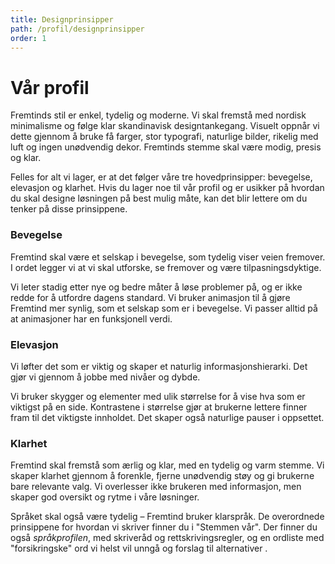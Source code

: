 ```yaml
---
title: Designprinsipper
path: /profil/designprinsipper
order: 1
---
```


# Vår profil

Fremtinds stil er enkel, tydelig og moderne. Vi skal fremstå med nordisk minimalisme og følge klar skandinavisk designtankegang. Visuelt oppnår vi dette gjennom å bruke få farger, stor typografi, naturlige bilder, rikelig med luft og ingen unødvendig dekor. Fremtinds stemme skal være modig, presis og klar.

Felles for alt vi lager, er at det følger våre tre hovedprinsipper: bevegelse, elevasjon og klarhet. Hvis du lager noe til vår profil og er usikker på hvordan du skal designe løsningen på best mulig måte, kan det blir lettere om du tenker på disse prinsippene.

### Bevegelse
Fremtind skal være et selskap i bevegelse, som tydelig viser veien fremover. I ordet legger vi at vi skal utforske, se fremover og være tilpasningsdyktige.

Vi leter stadig etter nye og bedre måter å løse problemer på, og er ikke redde for å utfordre dagens standard. Vi bruker animasjon til å gjøre Fremtind mer synlig, som et selskap som er i bevegelse. Vi passer alltid på at animasjoner har en funksjonell verdi.

### Elevasjon
Vi løfter det som er viktig og skaper et naturlig informasjonshierarki. Det gjør vi gjennom å jobbe med nivåer og dybde.

Vi bruker skygger og elementer med ulik størrelse for å vise hva som er viktigst på en side. Kontrastene i størrelse gjør at brukerne lettere finner fram til det viktigste innholdet. Det skaper også naturlige pauser i oppsettet.

### Klarhet

Fremtind skal fremstå som ærlig og klar, med en tydelig og varm stemme. Vi skaper klarhet gjennom å forenkle, fjerne unødvendig støy og gi brukerne bare relevante valg. Vi overlesser ikke brukeren med informasjon, men skaper god oversikt og rytme i våre løsninger.

Språket skal også være tydelig – Fremtind bruker klarspråk. De overordnede prinsippene for hvordan vi skriver finner du i "Stemmen vår". Der finner du også _språkprofilen_, med skriveråd og rettskrivingsregler, og en ordliste med "forsikringske" ord vi helst vil unngå og forslag til alternativer .
